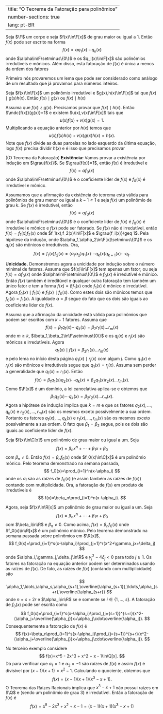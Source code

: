 

---
title: "O Teorema da Fatoração para polinômios"
number-sections: true
lang: pt-BR
---


:::{#thm-}
Seja $\F$ um corpo e seja $f(x)\in\F[x]$ de grau maior ou igual a $1$. Então $f(x)$ pode ser escrito na forma
$$
f(x)=\alpha q_1(x)\cdots q_k(x)
$$
onde $\alpha\in\F\setminus\{0\}$ e os $q_i(x)\in\F[x]$ são polinômios irredutíveis e mônicos. Além disso, esta fatoração de $f(x)$ é única a menos da ordem dos fatores
:::

Primeiro nós provaremos um lema que pode ser considerado como análogo de um resultado que já provamos para números inteiros.

:::{#lem-}
Seja $f(x)\in\F[x]$ um polinômio irredutível e $g(x),h(x)\in\F[x]$ tal que $f(x)\mid g(x)h(x)$. Então $f(x)\mid g(x)$ ou $f(x)\mid h(x)$
:::


:::{.proof}
Assuma que $f(x)\nmid g(x)$. Precisamos provar que $f(x)\mid h(x)$. Então $\mdc{f(x)}{g(x)}=1$ e existem $u(x),v(x)\in\F[x]$ tais que
$$
u(x)f(x)+v(x)g(x)=1.
$$
Multiplicando a equação anterior por $h(x)$ temos que
$$
u(x)f(x)h(x)+v(x)g(x)h(x)=h(x).
$$
Note que $f(x)$ divide as duas parcelas no lado esquerdo da última equação, logo $f(x)$ precisa dividir $h(x)$ e é isso que precisamos provar
:::


:::{.proof}
((O Teorema da Fatoração)
**Existência:** Vamos provar a existência por indução em $\grau{f(x)}$. Se $\grau{f(x)}=1$, então $f(x)$ é irredutível e
$$
f(x)=\alpha f_0(x)
$$
onde $\alpha\in\F\setminus\{0\}$ é o coeficiente líder de $f(x)$ e $f_0(x)$ é irredutível e mônico.

Assumamos que a afirmação da existência do teorema está válida para polinômios de grau menor ou igual a $k-1\geq 1$ e seja $f(x)$ um polinômio de grau $k$. Se $f(x)$ é irredutível, então
$$
f(x)=\alpha f_0(x)
$$
onde $\alpha\in\F\setminus\{0\}$ é o coeficiente líder de $f(x)$ é $f_0(x)$ é irredutível e mônico e $f(x)$ pode ser fatorado. Se $f(x)$ não é irredutível, então $f(x)=f_1(x)f_2(x)$ onde $f_1(x),f_2(x)\in\F[x]$ e $\grau{f_i(x)}\geq 1$. Pela hipótese da indução,
\begin{align*}
f_1(x)&=\alpha_1 q_1(x)\cdots q_k(x)\\
f_2(x)&=\alpha_2 q_{k+1}(x)\cdots q_\ell(x)
\end{align*}
onde $\alpha_1,\alpha_2\in\F[x]\setminus\{0\}$ e os $q_i(x)$ são mônicos e irredutíveis. Ora,
$$
f(x)=f_1(x)f_2(x)=(\alpha_1\alpha_2) q_1(x)\cdots q_k(x)q_{k+1}(x)\cdots q_\ell.
$$

**Unicidade.** Demonstremos agora a unicidade por indução sobre o número minimal de fatores. Assuma que $f(x)\in\F[x]$ tem apenas um fator;  ou seja $f(x)=\alpha f_0(x)$ onde $\alpha\in\F\setminus\{0\}$ e $f_0(x)$ é irredutível e mônico. Então $f(x)$ também é irreditúvel e qualquer outra fatoração tem também um único fator e tem a forma $f(x)=\beta f_1(x)$ onde $f_1(x)$ é mônico e irredutível. Agora $f_0(x)\mid f_1(x)$ e $f_1(x)\mid f_0(x)$. Como estes dois são mônicos temos que $f_0(x)=f_1(x)$. A igualdade $\alpha=\beta$ segue do fato que os dois são iguais ao coeficiente líder de $f(x)$.

Assuma que a afirmação da unicidade está válida para polinômios que podem ser escritos com $k-1$ fatores. Assuma que
$$
f(x)=\beta_1q_1(x)\cdots q_k(x)=\beta_2r_1(x)\ldots r_m(x)
$$
onde $m\geq k$, $\beta_1,\beta_2\in\F\setminus\{0\}$ e os $q_i(x)$ e $r_j(x)$ são mônicos e irredutíveis. Agora
$$
q_1(x)\mid f(x)=\beta_2r_1(x)\ldots r_m(x)
$$
e pelo lema no início desta página $q_1(x)\mid r_j(x)$ com algum $j$. Como $q_1(x)$ e $r_j(x)$ são mônicos e irredutíveis segue que $q_1(x)=r_j(x)$. Assuma sem perder a generalidade que $q_1(x)=r_1(x)$. Então
$$
f(x)=\beta_1q_1(x)q_2(x)\cdots q_k(x)=\beta_2q_1(x)r_2(x)\ldots r_m(x).
$$
Como $\F[x]$ é um domínio, a lei cancelativa aplica-se e obtemos que
$$
\beta_1q_2(x)\cdots q_k(x)=\beta_2r_2(x)\ldots r_m(x).
$$
Agora a hipótese de indução implica que $k=m$ e que os fatores $q_2(x),\ldots,q_k(x)$ e $r_2(x),\ldots,r_m(x)$ são os mesmos exceto possivelmente a sua ordem. Portanto os fatores $q_1(x),\ldots,q_k(x)$ e $r_1(x),\ldots,r_m(x)$ são os mesmos exceto possivelmente a sua ordem. O fato que $\beta_1=\beta_2$ segue, pois os dois são iguais ao coeficiente líder de $f(x)$.

:::


:::{#exm-}
Seja $f(x)\in\C[x]$ um polinômio de grau maior ou igual a um. Seja
$$
f(x)=\beta_n x^n+\cdots+\beta_1x+\beta_0
$$
com $\beta_n\neq 0$. Então $f(x)=\beta_n f_0(x)$ onde $f_0(x)\in\C[x]$ é um polinômio mônico. Pelo teorema demonstrado na semana passada,
$$
f_0(x)=\prod_{i=1}^n(x-\alpha_i)
$$
onde os $\alpha_i$ são as raízes de $f_0(x)$ (e assim também as raízes de $f(x)$) contando com multiplicidade. Ora, a fatoração de $f(x)$ em produto de irredutíveis é
$$
f(x)=\beta_n\prod_{i=1}^n(x-\alpha_i).
$$
:::


:::{#exm-}
Agora, seja $f(x)\in\R[x]$ um polinômio de grau maior ou igual a um. Seja
$$
f(x)=\beta_n x^n+\cdots+\beta_1x+\beta_0
$$
com $\beta_i\in\R$ e $\beta_n\neq 0$. Como acima, $f(x)=\beta_n f_0(x)$ onde $f_0(x)\in\R[x]$ é um polinômio mônico. Pelo teorema demonstrado na semana passada sobre polinômios em $\R[x]$,
$$
f_0(x)=\prod_{i=1}^s(x-\alpha_i)\prod_{j=1}^r(x^2+\gamma_jx+\delta_j)
$$
onde $\alpha_i,\gamma_j,\delta_j\in\R$ e $\gamma_j^2-4\delta_j < 0$ para todo $j\geq 1$. Os fatores na fatoração na equação anterior podem ser determinados usando as raízes de $f(x)$. De fato, as raízes de $f(x)$ (contando com multiplicidade) são
$$
\alpha_1,\ldots,\alpha_s,\alpha_{s+1},\overline{\alpha_{s+1}},\ldots,\alpha_{s+r},\overline{\alpha_{s+r}}
$$
onde $n=s+2r$ e $\alpha_i\in\R$ se e somente se $i\in\{1,\ldots,s\}$. A fatoração de $f_0(x)$ pode ser escrita como
$$
f_0(x)=\prod_{i=1}^s(x-\alpha_i)\prod_{j={s+1}}^{s+r}(x^2-(\alpha_j+\overline{\alpha_j})x+\alpha_j\cdot\overline{\alpha_j}).
$$
Consequentemente a fatoração de $f(x)$ é
$$
f(x)=\beta_n\prod_{i=1}^s(x-\alpha_i)\prod_{j={s+1}}^{s+r}(x^2-(\alpha_j+\overline{\alpha_j})x+\alpha_j\cdot\overline{\alpha_j}).
$$
:::


:::{#exm-}
No terceiro exemplo considere
$$
f(x)=x^5 - 2x^3 + x^2 + x - 1\in\Q[x].
$$
Dá para verificar que $\alpha_1=1$ e $\alpha_2=-1$ são raízes de $f(x)$ e assim $f(x)$ é divisível por $(x-1)(x+1)=x^2-1$. Calculando o quociente, obtemos que
$$
f(x)=(x-1)(x+1)(x^3-x+1).
$$
O Teorema das Raízes Racionais implica que $x^3-x+1$ não possui raízes em $\Q$ e (sendo um polinômio de grau $3$) é irredutível. Então a fatoração de $f(x)$ é
$$
f(x)=x^5 - 2x^3 + x^2 + x - 1=(x-1)(x+1)(x^3-x+1)
$$
:::

